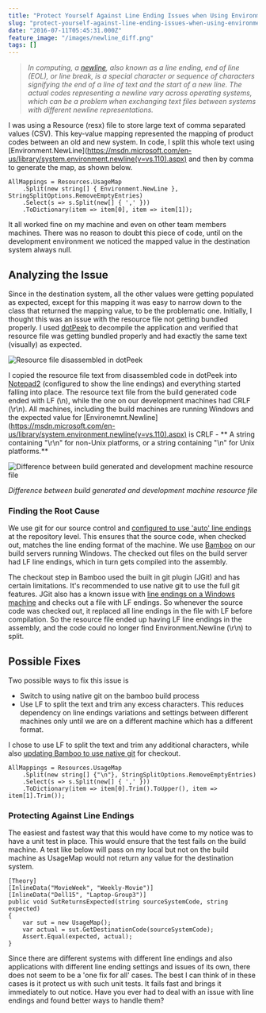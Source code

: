```yaml
---
title: "Protect Yourself Against Line Ending Issues when Using Environment.Newline to Split Text"
slug: "protect-yourself-against-line-ending-issues-when-using-environment-dot-newline-to-split-text"
date: "2016-07-11T05:45:31.000Z"
feature_image: "/images/newline_diff.png"
tags: []
---
```


> _In computing, a [newline](https://en.wikipedia.org/wiki/Newline), also known as a line ending, end of line (EOL), or line break, is a special character or sequence of characters signifying the end of a line of text and the start of a new line. The actual codes representing a newline vary across operating systems, which can be a problem when exchanging text files between systems with different newline representations._

I was using a Resource (resx) file to store large text of comma separated values (CSV). This key-value mapping represented the mapping of product codes between an old and new system. In code, I split this whole text using \[Environment.NewLine\](https://msdn.microsoft.com/en-us/library/system.environment.newline(v=vs.110).aspx) and then by comma to generate the map, as shown below.

    AllMappings = Resources.UsageMap
        .Split(new string[] { Environment.NewLine }, StringSplitOptions.RemoveEmptyEntries)
        .Select(s => s.Split(new[] { ',' }))
        .ToDictionary(item => item[0], item => item[1]);
    

It all worked fine on my machine and even on other team members machines. There was no reason to doubt this piece of code, until on the development environment we noticed the mapped value in the destination system always null.

Analyzing the Issue
-------------------

Since in the destination system, all the other values were getting populated as expected, except for this mapping it was easy to narrow down to the class that returned the mapping value, to be the problematic one. Initially, I thought this was an issue with the resource file not getting bundled properly. I used [dotPeek](https://www.jetbrains.com/decompiler/) to decompile the application and verified that resource file was getting bundled properly and had exactly the same text (visually) as expected.

![Resource file disassembled in dotPeek](/images/newline_dotpeek.png)

I copied the resource file text from disassembled code in dotPeek into [Notepad2](http://www.flos-freeware.ch/notepad2.html) (configured to show the line endings) and everything started falling into place. The resource text file from the build generated code ended with LF (\\n), while the one on our development machines had CRLF (\\r\\n). All machines, including the build machines are running Windows and the expected value for \[Environemnt.Newline\](https://msdn.microsoft.com/en-us/library/system.environment.newline(v=vs.110).aspx) is CRLF - \*\* A string containing "\\r\\n" for non-Unix platforms, or a string containing "\\n" for Unix platforms.\*\*

![Difference between build generated and development machine resource file](/images/newline_diff.png)

_Difference between build generated and development machine resource file_

### Finding the Root Cause

We use git for our source control and [configured to use 'auto' line endings](https://help.github.com/articles/dealing-with-line-endings/) at the repository level. This ensures that the source code, when checked out, matches the line ending format of the machine. We use [Bamboo](https://www.atlassian.com/software/bamboo) on our build servers running Windows. The checked out files on the build server had LF line endings, which in turn gets compiled into the assembly.

The checkout step in Bamboo used the built in git plugin (JGit) and has certain limitations. It's recommended to use native git to use the full git features. JGit also has a known issue with [line endings on a Windows machine](https://jira.atlassian.com/plugins/servlet/mobile#issue/BAM-9591) and checks out a file with LF endings. So whenever the source code was checked out, it replaced all line endings in the file with LF before compilation. So the resource file ended up having LF line endings in the assembly, and the code could no longer find Environment.Newline (\\r\\n) to split.

Possible Fixes
--------------

Two possible ways to fix this issue is

*   Switch to using native git on the bamboo build process
*   Use LF to split the text and trim any excess characters. This reduces dependency on line endings variations and settings between different machines only until we are on a different machine which has a different format.

I chose to use LF to split the text and trim any additional characters, while also [updating Bamboo to use native git](https://confluence.atlassian.com/bamboo/defining-a-new-executable-capability-289277164.html) for checkout.

    AllMappings = Resources.UsageMap
        .Split(new string[] {"\n"}, StringSplitOptions.RemoveEmptyEntries)
        .Select(s => s.Split(new[] { ',' }))
        .ToDictionary(item => item[0].Trim().ToUpper(), item => item[1].Trim());
    

### Protecting Against Line Endings

The easiest and fastest way that this would have come to my notice was to have a unit test in place. This would ensure that the test fails on the build machine. A test like below will pass on my local but not on the build machine as UsageMap would not return any value for the destination system.

    [Theory]
    [InlineData("MovieWeek", "Weekly-Movie")]
    [InlineData("Dell15", "Laptop-Group3")]
    public void SutReturnsExpected(string sourceSystemCode, string expected)
    {
        var sut = new UsageMap();
        var actual = sut.GetDestinationCode(sourceSystemCode);
        Assert.Equal(expected, actual);
    }
    

Since there are different systems with different line endings and also applications with different line ending settings and issues of its own, there does not seem to be a 'one fix for all' cases. The best I can think of in these cases is it protect us with such unit tests. It fails fast and brings it immediately to out notice. Have you ever had to deal with an issue with line endings and found better ways to handle them?
